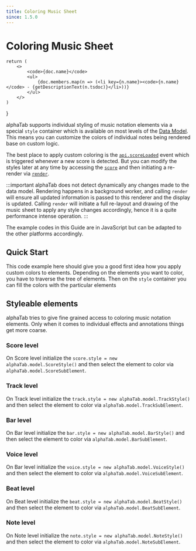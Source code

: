 ```yaml
---
title: Coloring Music Sheet
since: 1.5.0
---
```


# Coloring Music Sheet


<SinceBadge since="1.5.0" />



    return (
        <>
            <code>{doc.name}</code>
            <ul>
                {doc.members.map(n => (<li key={n.name}><code>{n.name}</code> - {getDescriptionText(n.tsdoc)}</li>))}
            </ul>
        </>
    )
}

alphaTab supports individual styling of music notation elements via a special `style` container which is available on
most levels of the [Data Model](../reference/score.mdx). This means you can customize the colors of individual notes being rendered 
base on custom logic. 

The best place to apply custom coloring is the [`api.scoreLoaded`](../reference/api/scoreloaded.mdx) event which is triggered whenever
a new score is detected. But you can modify the styles later at any time by accessing the [`score`](../reference/api/score.mdx) and then 
initiating a re-render via [`render`](../reference/api/render.mdx). 

:::important
alphaTab does not detect dynamically any changes made to the data model. Rendering happens in a background worker, and calling `render` will ensure
all updated information is passed to this renderer and the display is updated. Calling `render` will initiate a full re-layout and drawing of 
the music sheet to apply any style changes accordingly, hence it is a quite performance intense operation. 
:::

The example codes in this Guide are in JavaScript but can be adapted to the other platforms accordingly.

## Quick Start

This code example here should give you a good first idea how you apply custom colors to elements. Depending on the elements you want to color,
you have to traverse the tree of elements. Then on the `style` container you can fill the colors with the particular elements


<ColoringExample />

## Styleable elements

alphaTab tries to give fine grained access to coloring music notation elements. Only when it comes to individual effects and annotations things get more coarse. 

### Score level

On Score level initialize the `score.style = new alphaTab.model.ScoreStyle()` and then select the element to color via `alphaTab.model.ScoreSubElement`.


<EnumMemberList doc={scoreSubElementDoc} />

### Track level

On Track level initialize the `track.style = new alphaTab.model.TrackStyle()` and then select the element to color via `alphaTab.model.TrackSubElement`.


<EnumMemberList doc={trackSubElementDoc} />

### Bar level

On Bar level initialize the `bar.style = new alphaTab.model.BarStyle()` and then select the element to color via `alphaTab.model.BarSubElement`.


<EnumMemberList doc={barSubElementDoc} />


### Voice level

On Bar level initialize the `voice.style = new alphaTab.model.VoiceStyle()` and then select the element to color via `alphaTab.model.VoiceSubElement`.


<EnumMemberList doc={voiceSubElementDoc} />

### Beat level

On Beat level initialize the `beat.style = new alphaTab.model.BeatStyle()` and then select the element to color via `alphaTab.model.BeatSubElement`.


<EnumMemberList doc={beatSubElementDoc} />

### Note level

On Note level initialize the `note.style = new alphaTab.model.NoteStyle()` and then select the element to color via `alphaTab.model.NoteSubElement`.


<EnumMemberList doc={noteSubElementDoc} />
